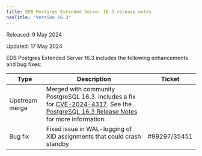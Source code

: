 ```yaml
---
title: EDB Postgres Extended Server 16.3 release notes
navTitle: "Version 16.3"
---
```


Released: 9 May 2024

Updated: 17 May 2024

EDB Postgres Extended Server 16.3 includes the following enhancements and bug fixes:

| Type           | Description                                                                                                                                                                                                                         | Ticket       |
|----------------|-------------------------------------------------------------------------------------------------------------------------------------------------------------------------------------------------------------------------------------|--------------|
| Upstream merge | Merged with community PostgreSQL 16.3. Includes a fix for [CVE-2024-4317](/security/notifications/assessments/cve-2024-4317). See the [PostgreSQL 16.3 Release Notes](https://www.postgresql.org/docs/16/release-16-3.html) for more information. |              |
| Bug fix        | Fixed issue in WAL-logging of XID assignments that could crash standby                                                                                                                                                              | #99297/35451 |


